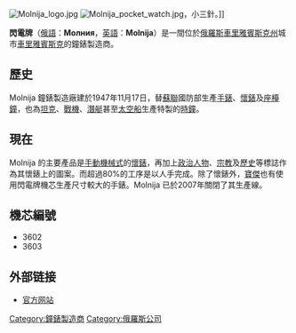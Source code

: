 [[File:Molnija_logo.jpg|right]]
[[File:Molnija_pocket_watch.jpg|thumb]]，小三針。]]

'''閃電牌'''（[[俄語|俄語]]：'''Молния'''，[[英語|英語]]：'''Molnija'''）是一間位於[[俄羅斯|俄羅斯]][[車里雅賓斯克州|車里雅賓斯克州]]城市[[車里雅賓斯克|車里雅賓斯克]]的鐘錶製造商。

==歷史==
Molnija 鐘錶製造廠建於1947年11月17日，替[[蘇聯|蘇聯]]國防部生產[[手錶|手錶]]、[[懷錶|懷錶]]及[[座檯鐘|座檯鐘]]，也為[[坦克|坦克]]、[[戰機|戰機]]、[[潛艇|潛艇]]甚至[[太空船|太空船]]生產特製的[[時鐘|時鐘]]。

==現在==
Molnija 的主要產品是[[手動機械錶|手動機械式]]的[[懷錶|懷錶]]，再加上[[政治人物|政治人物]]、[[宗教|宗教]]及[[歷史|歷史]]等標誌作為其懷錶上的圖案。而超過80%的工序是以人手完成。除了懷錶外，[[寶傑|寶傑]]也有使用閃電牌機芯生產尺寸較大的手錶。Molnija 已於2007年關閉了其生產線。

==機芯編號==
*3602
*3603
==外部链接==
*[http://www.molnija-ltd.ru/ 官方网站]
{{小作品}}
[[Category:鐘錶製造商|Category:鐘錶製造商]]
[[Category:俄羅斯公司|Category:俄羅斯公司]]